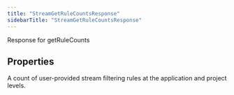 ```yaml
---
title: "StreamGetRuleCountsResponse"
sidebarTitle: "StreamGetRuleCountsResponse"
---
```


Response for getRuleCounts

## Properties

<ResponseField name="data" type="`Record`\<`string`, `any`\>">
A count of user-provided stream filtering rules at the application and project levels.
</ResponseField>





<ResponseField name="errors" type="`any`[]">

</ResponseField>

